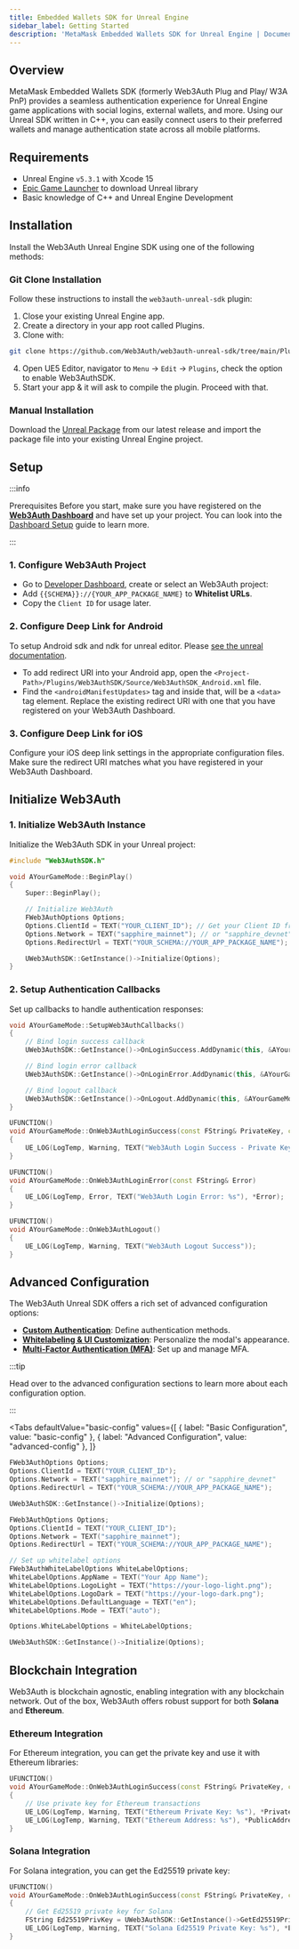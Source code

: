 ```yaml
---
title: Embedded Wallets SDK for Unreal Engine
sidebar_label: Getting Started
description: 'MetaMask Embedded Wallets SDK for Unreal Engine | Documentation'
---
```



## Overview

MetaMask Embedded Wallets SDK (formerly Web3Auth Plug and Play/ W3A PnP) provides a seamless authentication experience for Unreal Engine game applications with social logins, external wallets, and more. Using our Unreal SDK written in C++, you can easily connect users to their preferred wallets and manage authentication state across all mobile platforms.

## Requirements

- Unreal Engine `v5.3.1` with Xcode 15
- [Epic Game Launcher](https://www.unrealengine.com/en-US/download) to download Unreal library
- Basic knowledge of C++ and Unreal Engine Development

## Installation

Install the Web3Auth Unreal Engine SDK using one of the following methods:

### Git Clone Installation

Follow these instructions to install the `web3auth-unreal-sdk` plugin:

1. Close your existing Unreal Engine app.
2. Create a directory in your app root called Plugins.
3. Clone with:

```bash
git clone https://github.com/Web3Auth/web3auth-unreal-sdk/tree/main/Plugins/Web3AuthSDK ./Plugins/Web3AuthSDK
```

4. Open UE5 Editor, navigator to `Menu` → `Edit` → `Plugins`, check the option to enable Web3AuthSDK.
5. Start your app & it will ask to compile the plugin. Proceed with that.

### Manual Installation

Download the [Unreal Package](https://github.com/Web3Auth/web3auth-unreal-sdk/releases) from our latest release and import the package file into your existing Unreal Engine project.

## Setup

:::info

Prerequisites Before you start, make sure you have registered on the [**Web3Auth Dashboard**](https://dashboard.web3auth.io/) and have set up your project. You can look into the [Dashboard Setup](/dashboard) guide to learn more.

:::

### 1. Configure Web3Auth Project

- Go to [Developer Dashboard](https://dashboard.web3auth.io/), create or select an Web3Auth project:
- Add `{{SCHEMA}}://{YOUR_APP_PACKAGE_NAME}` to **Whitelist URLs**.
- Copy the `Client ID` for usage later.

### 2. Configure Deep Link for Android

To setup Android sdk and ndk for unreal editor. Please [see the unreal documentation](https://docs.unrealengine.com/5.0/en-US/how-to-set-up-android-sdk-and-ndk-for-your-unreal-engine-development-environment).

- To add redirect URI into your Android app, open the `<Project-Path>/Plugins/Web3AuthSDK/Source/Web3AuthSDK_Android.xml` file.
- Find the `<androidManifestUpdates>` tag and inside that, will be a `<data>` tag element. Replace the existing redirect URI with one that you have registered on your Web3Auth Dashboard.

### 3. Configure Deep Link for iOS

Configure your iOS deep link settings in the appropriate configuration files. Make sure the redirect URI matches what you have registered in your Web3Auth Dashboard.

## Initialize Web3Auth

### 1. Initialize Web3Auth Instance

Initialize the Web3Auth SDK in your Unreal project:

```cpp
#include "Web3AuthSDK.h"

void AYourGameMode::BeginPlay()
{
    Super::BeginPlay();

    // Initialize Web3Auth
    FWeb3AuthOptions Options;
    Options.ClientId = TEXT("YOUR_CLIENT_ID"); // Get your Client ID from Web3Auth Dashboard
    Options.Network = TEXT("sapphire_mainnet"); // or "sapphire_devnet"
    Options.RedirectUrl = TEXT("YOUR_SCHEMA://YOUR_APP_PACKAGE_NAME");

    UWeb3AuthSDK::GetInstance()->Initialize(Options);
}
```

### 2. Setup Authentication Callbacks

Set up callbacks to handle authentication responses:

```cpp
void AYourGameMode::SetupWeb3AuthCallbacks()
{
    // Bind login success callback
    UWeb3AuthSDK::GetInstance()->OnLoginSuccess.AddDynamic(this, &AYourGameMode::OnWeb3AuthLoginSuccess);

    // Bind login error callback
    UWeb3AuthSDK::GetInstance()->OnLoginError.AddDynamic(this, &AYourGameMode::OnWeb3AuthLoginError);

    // Bind logout callback
    UWeb3AuthSDK::GetInstance()->OnLogout.AddDynamic(this, &AYourGameMode::OnWeb3AuthLogout);
}

UFUNCTION()
void AYourGameMode::OnWeb3AuthLoginSuccess(const FString& PrivateKey, const FString& PublicAddress)
{
    UE_LOG(LogTemp, Warning, TEXT("Web3Auth Login Success - Private Key: %s"), *PrivateKey);
}

UFUNCTION()
void AYourGameMode::OnWeb3AuthLoginError(const FString& Error)
{
    UE_LOG(LogTemp, Error, TEXT("Web3Auth Login Error: %s"), *Error);
}

UFUNCTION()
void AYourGameMode::OnWeb3AuthLogout()
{
    UE_LOG(LogTemp, Warning, TEXT("Web3Auth Logout Success"));
}
```

## Advanced Configuration

The Web3Auth Unreal SDK offers a rich set of advanced configuration options:

- **[Custom Authentication](./advanced/custom-authentication)**: Define authentication methods.
- **[Whitelabeling & UI Customization](./advanced/whitelabel)**: Personalize the modal's appearance.
- **[Multi-Factor Authentication (MFA)](./advanced/mfa)**: Set up and manage MFA.

:::tip

Head over to the advanced configuration sections to learn more about each configuration option.

:::

<Tabs
  defaultValue="basic-config"
  values={[
    { label: "Basic Configuration", value: "basic-config" },
    { label: "Advanced Configuration", value: "advanced-config" },
  ]}
>

<TabItem value="basic-config">

```cpp
FWeb3AuthOptions Options;
Options.ClientId = TEXT("YOUR_CLIENT_ID");
Options.Network = TEXT("sapphire_mainnet"); // or "sapphire_devnet"
Options.RedirectUrl = TEXT("YOUR_SCHEMA://YOUR_APP_PACKAGE_NAME");

UWeb3AuthSDK::GetInstance()->Initialize(Options);
```

</TabItem>

<TabItem value="advanced-config">

```cpp
FWeb3AuthOptions Options;
Options.ClientId = TEXT("YOUR_CLIENT_ID");
Options.Network = TEXT("sapphire_mainnet");
Options.RedirectUrl = TEXT("YOUR_SCHEMA://YOUR_APP_PACKAGE_NAME");

// Set up whitelabel options
FWeb3AuthWhiteLabelOptions WhiteLabelOptions;
WhiteLabelOptions.AppName = TEXT("Your App Name");
WhiteLabelOptions.LogoLight = TEXT("https://your-logo-light.png");
WhiteLabelOptions.LogoDark = TEXT("https://your-logo-dark.png");
WhiteLabelOptions.DefaultLanguage = TEXT("en");
WhiteLabelOptions.Mode = TEXT("auto");

Options.WhiteLabelOptions = WhiteLabelOptions;

UWeb3AuthSDK::GetInstance()->Initialize(Options);
```

</TabItem>

</Tabs>

## Blockchain Integration

Web3Auth is blockchain agnostic, enabling integration with any blockchain network. Out of the box, Web3Auth offers robust support for both **Solana** and **Ethereum**.

### Ethereum Integration

For Ethereum integration, you can get the private key and use it with Ethereum libraries:

```cpp
UFUNCTION()
void AYourGameMode::OnWeb3AuthLoginSuccess(const FString& PrivateKey, const FString& PublicAddress)
{
    // Use private key for Ethereum transactions
    UE_LOG(LogTemp, Warning, TEXT("Ethereum Private Key: %s"), *PrivateKey);
    UE_LOG(LogTemp, Warning, TEXT("Ethereum Address: %s"), *PublicAddress);
}
```

### Solana Integration

For Solana integration, you can get the Ed25519 private key:

```cpp
UFUNCTION()
void AYourGameMode::OnWeb3AuthLoginSuccess(const FString& PrivateKey, const FString& PublicAddress)
{
    // Get Ed25519 private key for Solana
    FString Ed25519PrivKey = UWeb3AuthSDK::GetInstance()->GetEd25519PrivKey();
    UE_LOG(LogTemp, Warning, TEXT("Solana Ed25519 Private Key: %s"), *Ed25519PrivKey);
}
```
